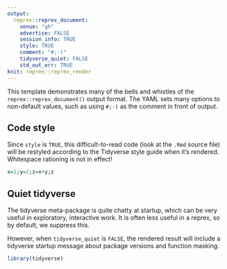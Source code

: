 ```yaml
---
output:
  reprex::reprex_document:
    venue: "gh"
    advertise: FALSE
    session_info: TRUE
    style: TRUE
    comment: "#;-)"
    tidyverse_quiet: FALSE
    std_out_err: TRUE
knit: reprex::reprex_render
---
```


This template demonstrates many of the bells and whistles of the `reprex::reprex_document()` output format. The YAML sets many options to non-default values, such as using `#;-)` as the comment in front of output.

## Code style

Since `style` is `TRUE`, this difficult-to-read code (look at the `.Rmd` source file) will be restyled according to the Tidyverse style guide when it's rendered. Whitespace rationing is not in effect!

```r
x=1;y=2;z=x+y;z
```

## Quiet tidyverse

The tidyverse meta-package is quite chatty at startup, which can be very useful in exploratory, interactive work. It is often less useful in a reprex, so by default, we suppress this.

However, when `tidyverse_quiet` is `FALSE`, the rendered result will include a tidyverse startup message about package versions and function masking.

```r
library(tidyverse)
```

